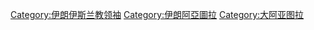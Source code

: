[[Category:伊朗伊斯兰教领袖|Category:伊朗伊斯兰教领袖]]
[[Category:伊朗阿亞圖拉|Category:伊朗阿亞圖拉]]
[[Category:大阿亚图拉|Category:大阿亚图拉]]